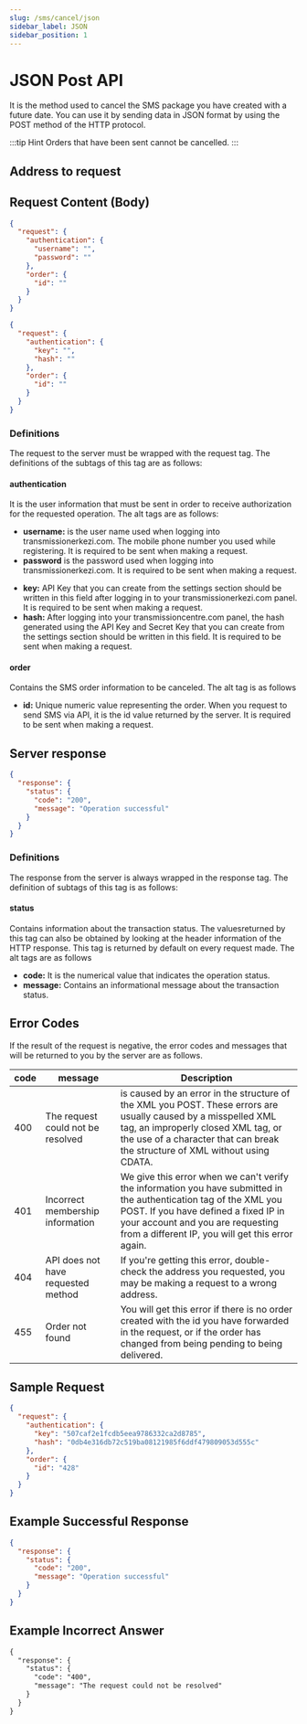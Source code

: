 ```yaml
---
slug: /sms/cancel/json
sidebar_label: JSON
sidebar_position: 1
---
```



# JSON Post API
It is the method used to cancel the SMS package you have created with a future date. You can use it by sending data in JSON format by using the POST method of the HTTP protocol.

:::tip Hint
Orders that have been sent cannot be cancelled.
:::

## Address to request

<RequestURL type="POST" url="https://api.iletimerkezi.com/v1/cancel-order/json" />


## Request Content (Body)
```json title="Content of the request if you are using username and password"
{
  "request": {
    "authentication": {
      "username": "",
      "password": ""
    },
    "order": {
      "id": ""
    }
  }
}
```

```json title="If you are processing using API Key, the content of the request is:"
{
  "request": {
    "authentication": {
      "key": "",
      "hash": ""
    },
    "order": {
      "id": ""
    }
  }
}
```

### Definitions

The request to the server must be wrapped with the <Badge>request</Badge> tag. The definitions of the subtags of this tag are as follows:

#### authentication
It is the user information that must be sent in order to receive authorization for the requested operation. The alt tags are as follows:

<Tabs>
  <TabItem value="username" label="Username">
    <ul>
      <li>
        <strong>username:</strong> is the user name used when logging into transmissionerkezi.com. The mobile phone number you used while registering. It is required to be sent when making a request.
      </li>
      <li>
        <strong>password</strong> is the password used when logging into transmissionerkezi.com. It is required to be sent when making a request.
      </li>
    </ul>
  </TabItem>
  <TabItem value="api-key" label="API Key">
    <ul>
      <li>
        <strong>key:</strong> API Key that you can create from the settings section should be written in this field after logging in to your transmissionerkezi.com panel. It is required to be sent when making a request.
      </li>
      <li>
        <strong>hash:</strong> After logging into your transmissioncentre.com panel, the hash generated using the API Key and Secret Key that you can create from the settings section should be written in this field. It is required to be sent when making a request.
      </li>
    </ul>
  </TabItem>
</Tabs>

#### order
Contains the SMS order information to be canceled. The alt tag is as follows

+ **id:** Unique numeric value representing the order. When you request to send SMS via API, it is the <Badge>id</Badge> value returned by the server. It is required to be sent when making a request.

## Server response

```json
{
  "response": {
    "status": {
      "code": "200",
      "message": "Operation successful"
    }
  }
}
```

### Definitions

The response from the server is always wrapped in the <Badge>response</Badge> tag. The definition of subtags of this tag is as follows:

#### status
Contains information about the transaction status. The values ​​returned by this tag can also be obtained by looking at the header information of the HTTP response. This tag is returned by default on every request made. The alt tags are as follows

+ **code:** It is the numerical value that indicates the operation status.
+ **message:** Contains an informational message about the transaction status.

## Error Codes
If the result of the request is negative, the error codes and messages that will be returned to you by the server are as follows.

<table>
  <thead>
    <tr>
      <th>code</th>
      <th>message</th>
      <th>Description</th>
    </tr>
  </thead>
  <tbody>
    <tr>
      <td>400</td>
      <td>The request could not be resolved</td>
      <td> is caused by an error in the structure of the XML you POST. These errors are usually caused by a misspelled XML tag, an improperly closed XML tag, or the use of a character that can break the structure of XML without using CDATA.</td>
    </tr>
    <tr>
      <td>401</td>
      <td>Incorrect membership information</td>
      <td>We give this error when we can't verify the information you have submitted in the <Badge>authentication</Badge> tag of the XML you POST. If you have defined a fixed IP in your account and you are requesting from a different IP, you will get this error again.</td>
    </tr>
    <tr>
      <td>404</td>
      <td>API does not have requested method</td>
      <td>If you're getting this error, double-check the address you requested, you may be making a request to a wrong address.</td>
    </tr>
    <tr>
      <td>455</td>
      <td>Order not found</td>
      <td>You will get this error if there is no order created with the id you have forwarded in the request, or if the order has changed from being pending to being delivered.</td>
    </tr>
  </tbody>
</table>

## Sample Request
```json
{
  "request": {
    "authentication": {
      "key": "507caf2e1fcdb5eea9786332ca2d8785",
      "hash": "0db4e316db72c519ba08121985f6ddf479809053d555c"
    },
    "order": {
      "id": "428"
    }
  }
}
```

## Example Successful Response
```json
{
  "response": {
    "status": {
      "code": "200",
      "message": "Operation successful"
    }
  }
}
```

## Example Incorrect Answer
```xml
{
  "response": {
    "status": {
      "code": "400",
      "message": "The request could not be resolved"
    }
  }
}
```